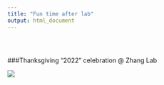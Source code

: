 ```yaml
---
title: "Fun time after lab"
output: html_document
---
```


<style type="text/css">
.title {
  display: none;
}

#getting-started img {
  margin-right: 10px;
}

</style>

<div class="row" style="padding-top: 30px;">
<div class="col-sm-6">


###Thanksgiving "2022" celebration @ Zhang Lab

<a href = "">
![](images/thanks_giving_2022.png)
</a>
</div>
